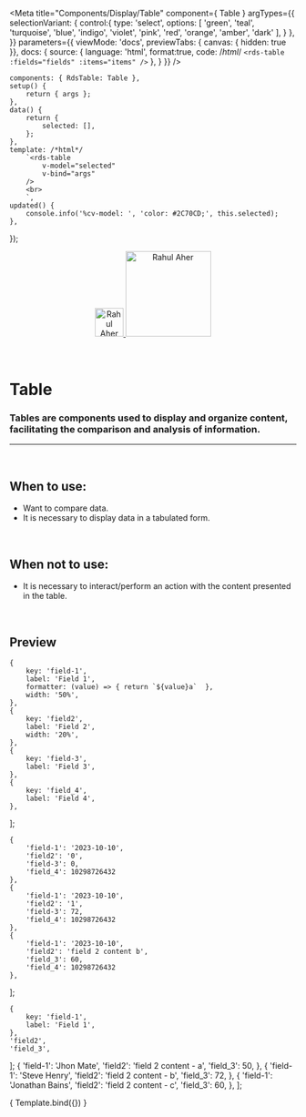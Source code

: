
<Meta
	title="Components/Display/Table"
	component={ Table }
	argTypes={{
		selectionVariant: {
			control:{
				type: 'select',
				options: [
					'green',
					'teal',
					'turquoise',
					'blue',
					'indigo',
					'violet',
					'pink',
					'red',
					'orange',
					'amber',
					'dark'
				],
			}
		},
	}}
	parameters={{
		viewMode: 'docs',
		previewTabs: { canvas: { hidden: true }},
		docs: {
			source: {
				language: 'html',
				format:true,
				code: /*html*/ 
`<rds-table
	:fields="fields"
	:items="items"
/>`
			},
		}
	}}
/>

	components: { RdsTable: Table },
	setup() {
		return { args };
	},
	data() {
		return {
			selected: [],
		};
	},
	template: /*html*/
		`<rds-table
			v-model="selected"
			v-bind="args"
		/>
		<br>
		`,
	updated() {
		console.info('%cv-model: ', 'color: #2C70CD;', this.selected);
	},
});

<div align="center" style={{display: 'flex'}}>
    <a href="https://rahulaher.netlify.app">
        <img src="../../../img/logo/glyph-black-colored.svg" alt="Rahul Aher logo" width="50" />
        <img src="../../../img/logo/word-black-colored.svg" alt="Rahul Aher" width="150" />
    </a>
</div>

<br />
<br />

# Table

### Tables are components used to display and organize content, facilitating the comparison and analysis of information.
---
<br />

## When to use:
- Want to compare data.
- It is necessary to display data in a tabulated form.

<br />

## When not to use:
- It is necessary to interact/perform an action with the content presented in the table.

<br />

## Preview

	{
		key: 'field-1',
		label: 'Field 1',
		formatter: (value) => { return `${value}a`  },
		width: '50%',
	},
	{
		key: 'field2',
		label: 'Field 2',
		width: '20%',
	},
	{
		key: 'field-3',
		label: 'Field 3',
	},
	{
		key: 'field_4',
		label: 'Field 4',
	},
];

	{
		'field-1': '2023-10-10',
		'field2': '0',
		'field-3': 0,
		'field_4': 10298726432
	},
	{
		'field-1': '2023-10-10',
		'field2': '1',
		'field-3': 72,
		'field_4': 10298726432
	},
	{
		'field-1': '2023-10-10',
		'field2': 'field 2 content b',
		'field_3': 60,
		'field_4': 10298726432
	},
];


	{
		key: 'field-1',
		label: 'Field 1',
	},
	'field2',
	'field_3',
];
	{
		'field-1': 'Jhon Mate',
		'field2': 'field 2 content - a',
		'field_3': 50,
	},
	{
		'field-1': 'Steve Henry',
		'field2': 'field 2 content - b',
		'field_3': 72,
	},
	{
		'field-1': 'Jonathan Bains',
		'field2': 'field 2 content - c',
		'field_3': 60,
	},
];

<Canvas>
	<Story
		name="Table"
		args={{
			fields,
			items,
		}}
	>
		{ Template.bind({}) }
	</Story>
</Canvas>

<ArgsTable story="Table" />
